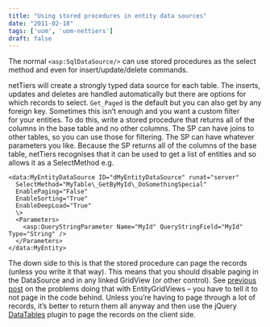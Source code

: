 ```yaml
---
title: "Using stored procedures in entity data sources"
date: "2011-02-18"
tags: ['uom', 'uom-nettiers']
draft: false
---
```


The normal ```<asp:SqlDataSource/>``` can use stored procedures as the select method and even for insert/update/delete commands.

netTiers will create a strongly typed data source for each table. The inserts, updates and deletes are handled automatically but there are options for which records to select. ```Get_Paged``` is the default but you can also get by any foreign key. Sometimes this isn’t enough and you want a custom filter for your entities. To do this, write a stored procedure that returns all of the columns in the base table and no other columns. The SP can have joins to other tables, so you can use those for filtering. The SP can have whatever parameters you like. Because the SP returns all of the columns of the base table, netTiers recognises that it can be used to get a list of entities and so allows it as a SelectMethod e.g.

```
<data:MyEntityDataSource ID="dMyEntityDataSource" runat="server"
  SelectMethod="MyTable\_GetByMyId\_DoSomethingSpecial"
  EnablePaging="False"
  EnableSorting="True"
  EnableDeepLoad="True"
  \>
  <Parameters>
    <asp:QueryStringParameter Name="MyId" QueryStringField="MyId" Type="String" />
  </Parameters>
</data:MyEntity>
```

The down side to this is that the stored procedure can page the records (unless you write it that way). This means that you should disable paging in the DataSource and in any linked GridView (or other control). See [previous post](https://blogs.bmh.manchester.ac.uk/nettears/2011/02/17/not-paging-with-the-entitygridview/) on the problems doing that with EntityGridViews – you have to tell it to not page in the code behind. Unless you’re having to page through a lot of records, it’s better to return them all anyway and then use the jQuery [DataTables](http://www.datatables.net/) plugin to page the records on the client side.
